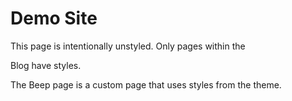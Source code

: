 
# Demo Site

This page is intentionally unstyled. Only pages within the
<Link to='/blog'>Blog</Link> have styles.

The <Link to='/beep'>Beep</Link> page is a custom page that uses styles from the theme.
